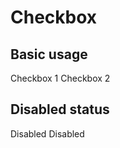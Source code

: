 

<Meta title="04 - Checkbox" component={Checkbox} />

# Checkbox

## Basic usage

<Preview>
  <div>
    <Checkbox name="dns-checkbox-demo1" className="dns-checkbox-demo1" checked>
      Checkbox 1
    </Checkbox>
    <Checkbox name="dns-checkbox-demo1" className="dns-checkbox-demo1">
      Checkbox 2
    </Checkbox>
  </div>
  <div>
    <Checkbox
      name="dns-checkbox-demo3"
      className="dns-checkbox-demo2"
      checked
    ></Checkbox>
    <Checkbox
      name="dns-checkbox-demo3"
      className="dns-checkbox-demo2"
    ></Checkbox>
  </div>
</Preview>

## Disabled status

<Preview>
  <div>
    <Checkbox name="dns-checkbox-demo2" className="dns-checkbox-demo3" disabled>
      Disabled
    </Checkbox>
    <Checkbox
      name="dns-checkbox-demo2"
      className="dns-checkbox-demo4"
      disabled
      checked
    >
      Disabled
    </Checkbox>
  </div>
</Preview>
